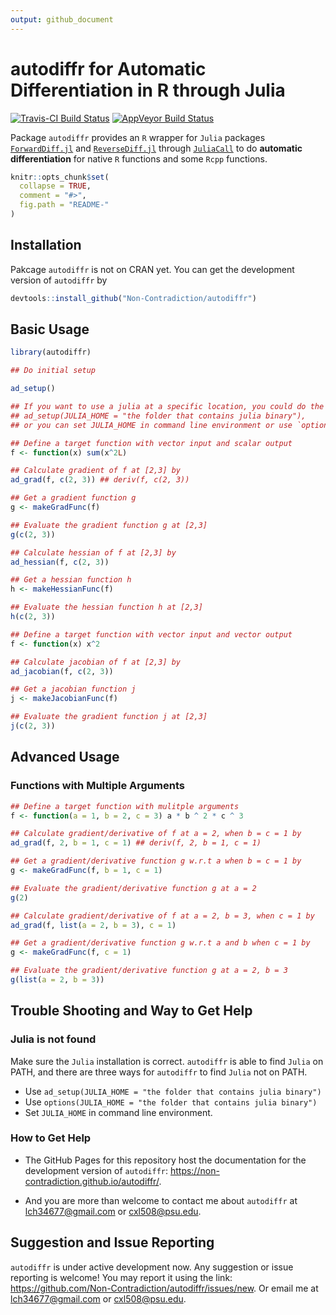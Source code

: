 ```yaml
---
output: github_document
---
```


<!-- README.md is generated from README.Rmd. Please edit that file -->

# autodiffr for Automatic Differentiation in R through Julia

[![Travis-CI Build Status](https://travis-ci.org/Non-Contradiction/autodiffr.svg?branch=master)](https://travis-ci.org/Non-Contradiction/autodiffr)
[![AppVeyor Build Status](https://ci.appveyor.com/api/projects/status/github/Non-Contradiction/autodiffr?branch=master&svg=true)](https://ci.appveyor.com/project/Non-Contradiction/autodiffr)
<!--
[![CRAN_Status_Badge](https://www.r-pkg.org/badges/version/JuliaCall)](https://cran.r-project.org/package=JuliaCall)
[![](https://cranlogs.r-pkg.org/badges/JuliaCall)](https://cran.r-project.org/package=JuliaCall)
[![](https://cranlogs.r-pkg.org/badges/grand-total/JuliaCall)](https://cran.r-project.org/package=JuliaCall)
-->

Package `autodiffr` provides an `R` wrapper for `Julia` packages [`ForwardDiff.jl`](https://github.com/JuliaDiff/ForwardDiff.jl) and [`ReverseDiff.jl`](https://github.com/JuliaDiff/ReverseDiff.jl) through [`JuliaCall`](https://github.com/Non-Contradiction/JuliaCall) to do **automatic differentiation** for native `R` functions
and some `Rcpp` functions.

```r
knitr::opts_chunk$set(
  collapse = TRUE,
  comment = "#>",
  fig.path = "README-"
)
```

## Installation

Pakcage `autodiffr` is not on CRAN yet. You can get the development version of `autodiffr` by
```r
devtools::install_github("Non-Contradiction/autodiffr")
```

## Basic Usage

```r
library(autodiffr)

## Do initial setup

ad_setup()

## If you want to use a julia at a specific location, you could do the following:
## ad_setup(JULIA_HOME = "the folder that contains julia binary"), 
## or you can set JULIA_HOME in command line environment or use `options(...)`

## Define a target function with vector input and scalar output
f <- function(x) sum(x^2L)

## Calculate gradient of f at [2,3] by
ad_grad(f, c(2, 3)) ## deriv(f, c(2, 3))

## Get a gradient function g
g <- makeGradFunc(f)

## Evaluate the gradient function g at [2,3]
g(c(2, 3))

## Calculate hessian of f at [2,3] by
ad_hessian(f, c(2, 3))

## Get a hessian function h
h <- makeHessianFunc(f)

## Evaluate the hessian function h at [2,3]
h(c(2, 3))

## Define a target function with vector input and vector output
f <- function(x) x^2

## Calculate jacobian of f at [2,3] by
ad_jacobian(f, c(2, 3))

## Get a jacobian function j
j <- makeJacobianFunc(f)

## Evaluate the gradient function j at [2,3]
j(c(2, 3))
```

## Advanced Usage

### Functions with Multiple Arguments

```r
## Define a target function with mulitple arguments
f <- function(a = 1, b = 2, c = 3) a * b ^ 2 * c ^ 3

## Calculate gradient/derivative of f at a = 2, when b = c = 1 by
ad_grad(f, 2, b = 1, c = 1) ## deriv(f, 2, b = 1, c = 1)

## Get a gradient/derivative function g w.r.t a when b = c = 1 by
g <- makeGradFunc(f, b = 1, c = 1)

## Evaluate the gradient/derivative function g at a = 2
g(2)

## Calculate gradient/derivative of f at a = 2, b = 3, when c = 1 by
ad_grad(f, list(a = 2, b = 3), c = 1)

## Get a gradient/derivative function g w.r.t a and b when c = 1 by
g <- makeGradFunc(f, c = 1)

## Evaluate the gradient/derivative function g at a = 2, b = 3
g(list(a = 2, b = 3))
```



## Trouble Shooting and Way to Get Help

### Julia is not found

Make sure the `Julia` installation is correct.
`autodiffr` is able to find `Julia` on PATH,
and there are three ways for `autodiffr` to find `Julia` not on PATH.

- Use `ad_setup(JULIA_HOME = "the folder that contains julia binary")`
- Use `options(JULIA_HOME = "the folder that contains julia binary")`
- Set `JULIA_HOME` in command line environment.

### How to Get Help

- The GitHub Pages for this repository host the documentation for the development
version of `autodiffr`: <https://non-contradiction.github.io/autodiffr/>.

- And you are more than welcome to contact me about `autodiffr`
at <lch34677@gmail.com> or <cxl508@psu.edu>.

## Suggestion and Issue Reporting

`autodiffr` is under active development now.
Any suggestion or issue reporting is welcome!
You may report it using the link: <https://github.com/Non-Contradiction/autodiffr/issues/new>.
Or email me at <lch34677@gmail.com> or <cxl508@psu.edu>.
